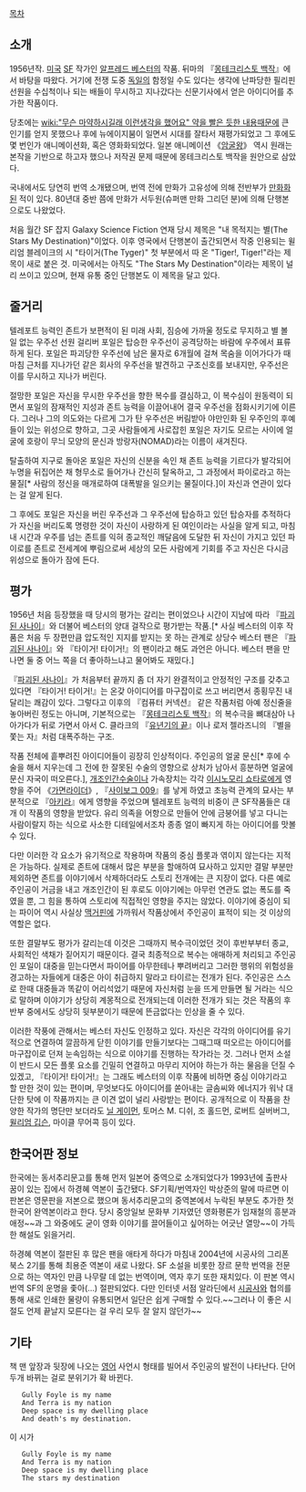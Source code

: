 [[목차]]

== 소개 ==
1956년작. [[미국]] [[SF]] 작가인 [[알프레드 베스터]]의 작품. 뒤마의 『[[몽테크리스토 백작]]』에서 바탕을 따왔다. 거기에 전쟁 도중 [[독일]]의 함정일 수도 있다는 생각에 난파당한 필리핀 선원을 수십척이나 되는 배들이 무시하고 지나갔다는 신문기사에서 얻은 아이디어를 추가한 작품이다.

당초에는 [[wiki:"무슨 마약하시길래 이런생각을 했어요" 약을 빨은 듯한 내용]]때문에 큰 인기를 얻지 못했으나 후에 뉴에이지붐이 일면서 시대를 잘타서 재평가되었고 그 후에도 몇 번인가 애니메이션화, 혹은 영화화되었다. 일본 애니메이션 《[[암굴왕]]》 역시 원래는 본작을 기반으로 하고자 했으나 저작권 문제 때문에 몽테크리스토 백작을 원안으로 삼았다.

국내에서도 당연히 번역 소개됐으며, 번역 전에 만화가 고유성에 의해 전반부가 [[만화]]화된 적이 있다. 
80년대 중반 쯤에 만화가 서두원(슈퍼맨 만화 그리던 분)에 의해 단행본으로도 나왔었다.

처음 월간 SF 잡지 Galaxy Science Fiction 연재 당시 제목은 "내 목적지는 별(The Stars My Destination)"이었다. 이후 영국에서 단행본이 출간되면서 작중 인용되는 윌리엄 블레이크의 시 "타이거(The Tyger)" 첫 부분에서 따 온 "Tiger!, Tiger!"라는 제목이 새로 붙은 것. 미국에서는 아직도 "The Stars My Destination"이라는 제목이 널리 쓰이고 있으며, 현재 유통 중인 단행본도 이 제목을 달고 있다.
== 줄거리 == 
텔레포트 능력인 존트가 보편적이 된 미래 사회, 짐승에 가까울 정도로 무지하고 별 볼 일 없는 우주선 선원 걸리버 포일은 탑승한 우주선이 공격당하는 바람에 우주에서 표류하게 된다. 포일은 파괴당한 우주선에 남은 물자로 6개월에 걸쳐 목숨을 이어가다가 때마침 근처를 지나가던 같은 회사의 우주선을 발견하고 구조신호를 보내지만, 우주선은 이를 무시하고 지나가 버린다.

절망한 포일은 자신을 무시한 우주선을 향한 복수를 결심하고, 이 복수심이 원동력이 되면서 포일의 잠재적인 지성과 존트 능력을 이끌어내어 결국 우주선을 점화시키기에 이른다. 그러나 그의 의도와는 다르게 그가 탄 우주선은 버림받아 야만인화 된 우주인의 후예들이 있는 위성으로 향하고, 그곳 사람들에게 사로잡힌 포일은 자기도 모르는 사이에 얼굴에 호랑이 무늬 모양의 문신과 방랑자(NOMAD)라는 이름이 새겨진다.

탈출하여 지구로 돌아온 포일은 자신의 신분을 속인 채 존트 능력을 기르다가 발각되어 누명을 뒤집어쓴 채 형무소로 들어가나 간신히 탈옥하고, 그 과정에서 파이로라고 하는 물질[* 사람의 정신을 매개로하여 대폭발을 일으키는 물질이다.]이 자신과 연관이 있다는 걸 알게 된다.

그 후에도 포일은 자신을 버린 우주선과 그 우주선에 탑승하고 있던 탑승자를 추적하다가 자신을 버리도록 명령한 것이 자신이 사랑하게 된 여인이라는 사실을 알게 되고, 마침내 시간과 우주를 넘는 존트를 익혀 종교적인 깨달음에 도달한 뒤 자신이 가지고 있던 파이로를 존트로 전세계에 뿌림으로써 세상의 모든 사람에게 기회를 주고 자신은 다시금 위성으로 돌아가 잠에 든다.

== 평가 ==
1956년 처음 등장했을 때 당시의 평가는 갈리는 편이었으나 시간이 지남에 따라 『[[파괴된 사나이]]』와 더불어 베스터의 양대 걸작으로 평가받는 작품.[* 사실 베스터의 이후 작품은 처음 두 장편만큼 압도적인 지지를 받지는 못 하는 관계로 상당수 베스터 팬은 『[[파괴된 사나이]]』와 『타이거! 타이거!』의 팬이라고 해도 과언은 아니다. 베스터 팬을 만나면 둘 중 어느 쪽을 더 좋아하느냐고 물어봐도 재밌다.]

『[[파괴된 사나이]]』가 처음부터 끝까지 좀 더 자기 완결적이고 안정적인 구조를 갖추고 있다면 『타이거! 타이거!』는 온갖 아이디어를 마구잡이로 쓰고 버리면서 종횡무진 내달리는 쾌감이 있다. 그렇다고 이후의 『컴퓨터 커넥션』 같은 작품처럼 아예 정신줄을 놓아버린 정도는 아니며, 기본적으로는 『[[몽테크리스토 백작]]』의 복수극을 뼈대삼아 나아가다가 뒤로 가면서 아서  C. 클라크의 『[[유년기의 끝]]』이나 로저 젤라즈니의 『별을 쫓는 자』처럼 대폭주하는 구조.

작품 전체에 흩뿌려진 아이디어들이 굉장히 인상적이다. 주인공의 얼굴 문신[* 후에 수술을 해서 지우는데 그 전에 한 잘못된 수술의 영향으로 상처가 남아서 흥분하면 얼굴에 문신 자국이 떠오른다.], [[개조인간]]수술이나 가속장치는 각각 [[이시노모리 쇼타로]]에게 영향을 주어 《[[가면라이더]]》, 『[[사이보그 009]]』를 낳게 하였고 초능력 관계의 묘사는 부분적으로 『[[아키라]]』에게 영향을 주었으며 텔레포트 능력의 비중이 큰 SF작품들은 대개 이 작품의 영향을 받았다. 유리 의족을 어항으로 만들어 안에 금붕어를 넣고 다니는 사람이랄지 하는 식으로 사소한 디테일에서조차 종종 얼이 빠지게 하는 아이디어를 맛볼 수 있다.

다만 이러한 각 요소가 유기적으로 작용하며 작품의 중심 플롯과 엮이지 않는다는 지적은 가능하다. 실제로 존트에 대해서 많은 부분을 할애하여 묘사하고 있지만 결말 부분만 제외하면 존트를 이야기에서 삭제하더라도 스토리 전개에는 큰 지장이 없다. 다른 예로 주인공이 거금을 내고 개조인간이 된 후로도 이야기에는 아무런 연관도 없는 폭도를 죽였을 뿐, 그 힘을 통하여 스토리에 직접적인 영향을 주지는 않았다. 이야기에 중심이 되는 파이어 역시 사실상 [[맥거핀]]에 가까워서 작품상에서 주인공이 표적이 되는 것 이상의 역할은 없다.

또한 결말부도 평가가 갈리는데 이것은 그때까지 복수극이었던 것이 후반부부터 종교, 사회적인 색채가 짙어지기 때문이다. 결국 최종적으로 복수는 애매하게 처리되고 주인공인 포일이 대중을 믿는다면서 파이어를 아무한테나 뿌려버리고 그러한 행위의 위험성을 경고하는 자들에게 대중은 아이 취급하지 말라고 타이르는 전개가 된다. 주인공은 스스로 한때 대중들과 똑같이 어리석었기 때문에 자신처럼 눈을 뜨게 만들면 될 거라는 식으로 말하며 이야기가 상당히 계몽적으로 전개되는데 이러한 전개가 되는 것은 작품의 후반부 중에서도 상당히 뒷부분이기 때문에 뜬금없다는 인상을 줄 수 있다.

이러한 작풍에 관해서는 베스터 자신도 인정하고 있다. 자신은 각각의 아이디어를 유기적으로 연결하여 깔끔하게 닫힌 이야기를 만들기보다는 그때그때 떠오르는 아이디어를 마구잡이로 던져 눈속임하는 식으로 이야기를 진행하는 작가라는 것. 그러나 먼저 소설이 반드시 모든 플롯 요소를 긴밀히 연결하고 마무리 지어야 하는가 하는 물음을 던질 수 있겠고, 『타이거! 타이거!』는 그래도 베스터의 이후 작품에 비하면 중심 이야기라고 할 만한 것이 있는 편이며, 무엇보다도 아이디어를 쏟아내는 글솜씨와 에너지가 워낙 대단한 탓에 이 작품까지는 큰 이견 없이 널리 사랑받는 편이다. 공개적으로 이 작품을 찬양한 작가의 명단만 보더라도 [[닐 게이먼]], 토머스 M. 디쉬, 조 홀드먼, 로버트 실버버그, [[윌리엄 깁슨]], 마이클 무어콕 등이 있다.
== 한국어판 정보 ==
한국에는 동서추리문고를 통해 먼저 일본어 중역으로 소개되었다가 1993년에 출판사 꿈이 있는 집에서 하경혜 역본이 출간됐다. SF기획/번역자인 박상준의 말에 따르면 이 판본은 영문판을 저본으로 했으며 동서추리문고의 중역본에서 누락된 부분도 추가한 첫 한국어 완역본이라고 한다. 당시 중앙일보 문화부 기자였던 영화평론가 임재철의 흥분과 애정~~과 그 와중에도 굳이 영화 이야기를 끌어들이고 싶어하는 어긋난 열망~~이 가득한 해설도 읽을거리.

하경혜 역본이 절판된 후 많은 팬을 애타게 하다가 마침내 2004년에 시공사의 그리폰 북스 2기를 통해 최용준 역본이 새로 나왔다. SF 소설을 비롯한 장르 문학 번역을 전문으로 하는 역자인 만큼 나무랄 데 없는 번역이며, 역자 후기 또한 재치있다. 이 판본 역시 번역 SF의 운명을 좇아(…) 절판되었다. 다만 인터넷 서점 알라딘에서 [[시공사]]와 협의를 통해 새로 인쇄한 물량이 유통되면서 일단은 쉽게 구매할 수 있다.~~그러나 이 좋은 시절도 언제 끝날지 모른다는 걸 우리 모두 잘 알지 않던가~~

== 기타 ==
책 맨 앞장과 뒷장에 나오는 [[영어]] 사언시 형태를 빌어서 주인공의 발전이 나타난다. 단어 두개 바뀌는 걸로 분위기가 확 바뀐다.

    Gully Foyle is my name
    And Terra is my nation
    Deep space is my dwelling place
    And death's my destination. 

이 시가

    Gully Foyle is my name
    And Terra is my nation
    Deep space is my dwelling place
    The stars my destination 
